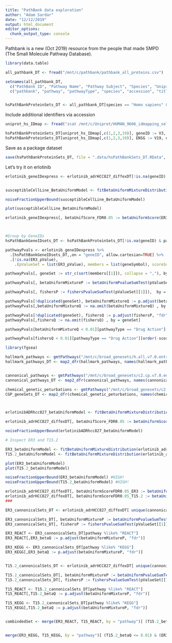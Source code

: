 ```yaml
---
title: "PathBank data exploration"
author: "Adam Sardar"
date: "12/12/2019"
output: html_document
editor_options: 
  chunk_output_type: console
---
```


Pathbank is a new (Oct 2019) resource from the people that made SMPD (The Small Molecule Pathway Database).

```r

library(data.table)

all_pathbank_DT <- fread("/mnt/c/pathbank/pathbank_all_proteins.csv")

setnames(all_pathbank_DT,
  c("PathBank ID", "Pathway Name", "Pathway Subject", "Species", "Uniprot ID", "Protein Name", "HMDBP ID", "DrugBank ID", "GenBank ID", "Gene Name", "Locus"),
  c("pathbank", "pathway", "pathwayType", "species", "accession", "title", "HMDBP", "drugbank", "genbank", "geneSymbol", "locus"))


hsPathBankProteinSets_DT <- all_pathbank_DT[species == "Homo sapiens" & accession != "Unknown", .(pathbank, pathway, pathwayType, accession, geneSymbol)] %>% unique
```

Include additional identifiers via accession

```r

uniprot_hs_IDmap <- fread("zcat /mnt/c/Uniprot/HUMAN_9606_idmapping_selected.tab.gz")

hsPathBankProteinSets_DT[uniprot_hs_IDmap[,c(1,2,3,19)], geneID := V3, on = .(accession == V1)]
hsPathBankProteinSets_DT[uniprot_hs_IDmap[,c(1,2,3,19)], ENSG := V19, on = .(accession == V1)]
```

Save as a package dataset


```r
save(hsPathBankProteinSets_DT, file = ".data/hsPathBankSets_DT.RData", compress = "xz")
```


Let's try it on erlotinib

```r

erlotinib_geneIDexpress <- erlotinib_adrHCC827_diffexDT[!is.na(geneID), .SD[ER3_pValue == min(ER3_pValue, na.rm = T)][1] , by = geneID]


susceptibleCellLine_BetaUniformModel <- fitBetaUniformMixtureDistribution(erlotinib_geneIDexpress$ER3_pValue)

noiseFractionUpperBound(susceptibleCellLine_BetaUniformModel)

plot(susceptibleCellLine_BetaUniformModel)

erlotinib_geneIDexpress[, betaUnifScore_FDR0.05 := betaUniformScore(ER3_pValue, susceptibleCellLine_BetaUniformModel, FDR = 0.05)]



#Group by GeneIDs
hsPathBankGeneIDsets_DT <- hsPathBankProteinSets_DT[!is.na(geneID) & pathwayType != "Metabolic", .(geneID = as.integer(unique(unlist( strsplit(geneID, "; "))))), by = .(pathway,pathwayType)]

pathwayPvals <- erlotinib_geneIDexpress %>% 
  .[hsPathBankGeneIDsets_DT,,on = "geneID", allow.cartesian=TRUE] %>%
  .[!is.na(ER3_pValue),
    .(pValueSet = list(ER3_pValue), members = list(geneSymbol), scoreSum = sum(betaUnifScore_FDR0.05, na.rm = T)), by = .(pathway,pathwayType)]

pathwayPvals[, geneSet := str_c(sort(members[[1]]), collapse = ","), by = pathway]

pathwayPvals[, betaUniformMixtureP := betaUniformPvalueSumTest(pValueSet[[1]], susceptibleCellLine_BetaUniformModel),  by = geneSet]

pathwayPvals[, fishersP := fishersPvalueSumTest(pValueSet[[1]]),  by = geneSet]

pathwayPvals[!duplicated(geneSet), betaUniformMixtureQ := p.adjust(betaUniformMixtureP, "fdr")]
pathwayPvals[,betaUniformMixtureQ := na.omit(betaUniformMixtureQ) , by = geneSet]

pathwayPvals[!duplicated(geneSet), fishersQ := p.adjust(fishersP, "fdr")]
pathwayPvals[,fishersQ := na.omit(fishersQ) , by = geneSet]

pathwayPvals[betaUniformMixtureQ < 0.01][pathwayType == "Drug Action"][order(-scoreSum)]

pathwayPvals[fishersQ < 0.01][pathwayType == "Drug Action"][order(-scoreSum)]

```


```r

library(fgsea)

hallmark_pathways <- gmtPathways("/mnt/c/broad_genesets/h.all.v7.0.entrez.gmt")
hallmark_pathways_DT <- map2_dfr(hallmark_pathways, names(hallmark_pathways), ~ data.table(name = .y, geneID = .x, type = "hallmark_pathways"))


cannonical_pathways <- gmtPathways("/mnt/c/broad_genesets/c2.cp.v7.0.entrez.gmt")
cannonical_pathways_DT <- map2_dfr(cannonical_pathways, names(cannonical_pathways), ~ data.table(name = .y, geneID = .x, type = "cannonical_pathways"))

chemical_genetic_peturbations <- gmtPathways("/mnt/c/broad_genesets/c2.cgp.v7.0.entrez.gmt")
CGP_geneSets_DT <- map2_dfr(chemical_genetic_peturbations, names(chemical_genetic_peturbations), ~ data.table(name = .y, geneID = .x, type = "chemical_genetic_peturbations"))



erlotinibADRhcc827_betaUniformModel <- fitBetaUniformMixtureDistribution(erlotinib_adrHCC827_diffexDT$HCC827_pValue, nStarts = 20)

erlotinib_adrHCC827_diffexDT[, betaUnifScore_FDR0.05 := betaUniformScore(HCC827_pValue, erlotinibADRhcc827_betaUniformModel, FDR = 0.05)]

noiseFractionUpperBound(erlotinibADRhcc827_betaUniformModel)

# Inspect ER3 and T15.2

ER3_betaUniformModel <- fitBetaUniformMixtureDistribution(erlotinib_adrHCC827_diffexDT$ER3_pValue, nStarts = 20)
T15.2_betaUniformModel <- fitBetaUniformMixtureDistribution(erlotinib_adrHCC827_diffexDT$T15.2_pValue, nStarts = 20)

plot(ER3_betaUniformModel)
plot(T15.2_betaUniformModel)

noiseFractionUpperBound(ER3_betaUniformModel) #HIGH!
noiseFractionUpperBound(T15.2_betaUniformModel) #HIGH!

erlotinib_adrHCC827_diffexDT[, betaUniformScoreFDR0.05_ER3 := betaUniformScore(ER3_pValue, ER3_betaUniformModel)]
erlotinib_adrHCC827_diffexDT[, betaUniformScoreFDR0.05_T15.2 := betaUniformScore(T15.2_pValue, T15.2_betaUniformModel)]
###

ER3_cannonicalSets_DT <- erlotinib_adrHCC827_diffexDT[ unique(cannonical_pathways_DT[, .(pathway = name, geneID = as.numeric(geneID))]), , on = "geneID", allow.cartesian=T][!is.na(ER3_pValue),.(pValueSet = list(ER3_pValue), geneSet = list(geneSymbol), scoreSum = sum(betaUniformScoreFDR0.05_ER3)), by = pathway]

ER3_cannonicalSets_DT[, betaUniformMixtureP := betaUniformPvalueSumTest(pValueSet[[1]], ER3_betaUniformModel), by = pathway]
ER3_cannonicalSets_DT[, fishersP := fishersPvalueSumTest(pValueSet[[1]]), by = pathway]

ER3_REACT <- ER3_cannonicalSets_DT[pathway %like% "REACT"]
ER3_REACT[,ER3_betaQ := p.adjust(betaUniformMixtureP, "fdr")]

ER3_KEGG <- ER3_cannonicalSets_DT[pathway %like% "KEGG"]
ER3_KEGG[,ER3_betaQ := p.adjust(betaUniformMixtureP, "fdr")]


T15.2_cannonicalSets_DT <- erlotinib_adrHCC827_diffexDT[ unique(cannonical_pathways_DT[, .(pathway = name, geneID = as.numeric(geneID))]), , on = "geneID", allow.cartesian=T][!is.na(T15.2_pValue),.(pValueSet = list(T15.2_pValue), geneSet = list(geneSymbol), scoreSum = sum(betaUniformScoreFDR0.05_T15.2)), by = pathway]

T15.2_cannonicalSets_DT[, betaUniformMixtureP := betaUniformPvalueSumTest(pValueSet[[1]], T15.2_betaUniformModel), by = pathway]
T15.2_cannonicalSets_DT[, fishersP := fishersPvalueSumTest(pValueSet[[1]]), by = pathway]

T15_REACT <- T15.2_cannonicalSets_DT[pathway %like% "REACT"]
T15_REACT[,T15.2_betaQ := p.adjust(betaUniformMixtureP, "fdr")]

T15_KEGG <- T15.2_cannonicalSets_DT[pathway %like% "KEGG"]
T15_KEGG[,T15.2_betaQ := p.adjust(betaUniformMixtureP, "fdr")]


combindedSet <- merge(ER3_REACT, T15_REACT, by = "pathway")[ (T15.2_betaQ <= 0.01) & (ER3_betaQ <= 0.01)]


merge(ER3_KEGG, T15_KEGG, by = "pathway")[ (T15.2_betaQ <= 0.01) & (ER3_betaQ <= 0.01)]

```




